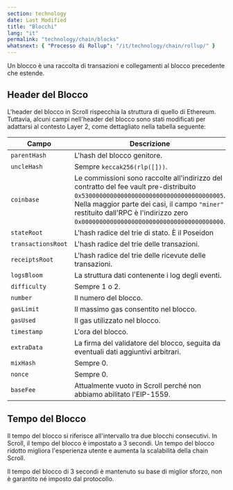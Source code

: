 ```yaml
---
section: technology
date: Last Modified
title: "Blocchi"
lang: "it"
permalink: "technology/chain/blocks"
whatsnext: { "Processo di Rollup": "/it/technology/chain/rollup/" }
---
```


Un blocco è una raccolta di transazioni e collegamenti al blocco precedente che estende.

## Header del Blocco

L'header del blocco in Scroll rispecchia la struttura di quello di Ethereum. Tuttavia, alcuni campi nell'header del blocco sono stati modificati per adattarsi al contesto Layer 2, come dettagliato nella tabella seguente:

| Campo               | Descrizione                                                        |
| ------------------- | ------------------------------------------------------------------ |
| `parentHash`        | L'hash del blocco genitore.                                        |
| `uncleHash`         | Sempre `keccak256(rlp([]))`.                                       |
| `coinbase`          | Le commissioni sono raccolte all'indirizzo del contratto del fee vault pre-distribuito `0x5300000000000000000000000000000000000005`. Nella maggior parte dei casi, il campo `"miner"` restituito dall'RPC è l'indirizzo zero `0x0000000000000000000000000000000000000000`. |
| `stateRoot`         | L'hash radice del trie di stato. È il Poseidon                     |
| `transactionsRoot`  | L'hash radice del trie delle transazioni.                          |
| `receiptsRoot`      | L'hash radice del trie delle ricevute delle transazioni.           |
| `logsBloom`         | La struttura dati contenente i log degli eventi.                   |
| `difficulty`        | Sempre 1 o 2.                                                      |
| `number`            | Il numero del blocco.                                              |
| `gasLimit`          | Il massimo gas consentito nel blocco.                              |
| `gasUsed`           | Il gas utilizzato nel blocco.                                      |
| `timestamp`         | L'ora del blocco.                                                  |
| `extraData`         | La firma del validatore del blocco, seguita da eventuali dati aggiuntivi arbitrari. |
| `mixHash`           | Sempre 0.                                                          |
| `nonce`             | Sempre 0.                                                          |
| `baseFee`           | Attualmente vuoto in Scroll perché non abbiamo abilitato l'EIP-1559. |

## Tempo del Blocco

Il tempo del blocco si riferisce all'intervallo tra due blocchi consecutivi. In Scroll, il tempo del blocco è impostato a 3 secondi. Un tempo del blocco ridotto migliora l'esperienza utente e aumenta la scalabilità della chain Scroll.

Il tempo del blocco di 3 secondi è mantenuto su base di miglior sforzo, non è garantito né imposto dal protocollo.
